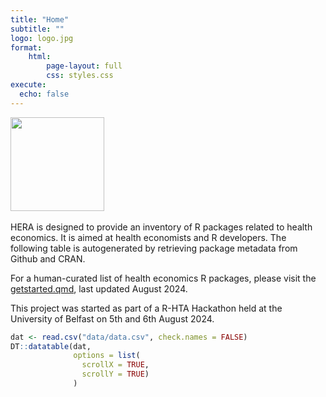 ```yaml
---
title: "Home"
subtitle: ""
logo: logo.jpg
format:
    html:
        page-layout: full
        css: styles.css
execute: 
  echo: false
---
```


<img src="logo.jpg" height="150px"/>
<br/></br>
HERA is designed to provide an inventory of R packages related to health economics. It is aimed at health economists and R developers.
The following table is autogenerated by retrieving package metadata from Github and CRAN.

For a human-curated list of health economics R packages, please visit the [getstarted.qmd](Get Started page), last updated August 2024.

This project was started as part of a R-HTA Hackathon held at the University of Belfast on 5th and 6th August 2024.

```r
dat <- read.csv("data/data.csv", check.names = FALSE)
DT::datatable(dat,
              options = list(
                scrollX = TRUE,
                scrollY = TRUE)
              )
```

